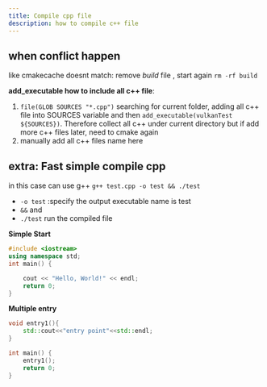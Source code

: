 ```yaml
---
title: Compile cpp file
description: how to compile c++ file
---
```



## when conflict happen

like cmakecache doesnt match: remove *build* file , start again
`rm -rf build`

  

**add_executable how to include all c++ file**:

1. `file(GLOB SOURCES "*.cpp")` searching for current folder, adding all c++ file into SOURCES variable and then `add_executable(vulkanTest ${SOURCES})`. Therefore collect all c++ under current directory
but if add more c++ files later, need to cmake again
2. manually add all c++ files name here





## extra: Fast simple compile cpp

in this case can use g++
`g++ test.cpp -o test && ./test`
* `-o test` :specify the output executable name is test
* `&&` and
* `./test` run the compiled file


**Simple Start**
```cpp
#include <iostream>
using namespace std;
int main() {

	cout << "Hello, World!" << endl;
	return 0;
}
```

**Multiple entry**
```cpp
void entry1(){
	std::cout<<"entry point"<<std::endl;
}

int main() {
	entry1();
	return 0;
}
```